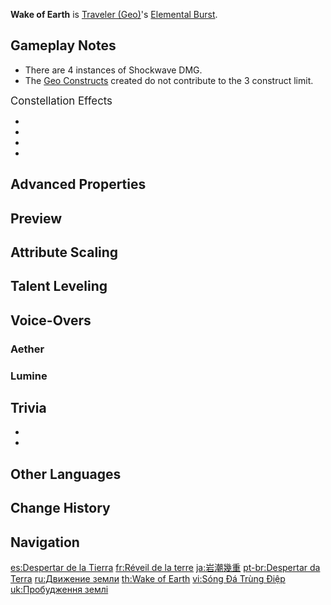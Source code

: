 {{Talent Infobox
|image         = Talent Wake of Earth.png
|character     = Traveler (Geo)
|type          = Elemental Burst
|info          = Energizing the Geo deep underground, you set off expanding shockwaves.<br>Launches surrounding opponents back and deals {{Color|[[AoE]] Geo DMG}}.<br>A stone wall is erected at the edges of the shockwave.<br>The stone wall is considered a {{Color|Geo Construct}}, and may be used to block attacks.
|energyCost    = 60
|CD            = 15s
|duration      = 15s
|attr1         = DMG Per Shockwave
|value1        = 148–333%
|utility1      = Geo Construct
|scale_att1    = ATK
}}
{{Description|You and [[Paimon]] studied the pulse of the mountains.}}
'''Wake of Earth''' is [[Traveler (Geo)]]'s [[Elemental Burst]].

==Gameplay Notes==
* There are 4 instances of Shockwave DMG.
* The [[Geo Constructs]] created do not contribute to the 3 construct limit.

;<big>Constellation Effects</big>
* {{Talent Note|constellation|1|Invincible Stonewall}}
* {{Talent Note|constellation|3|Will of the Rock}}
* {{Talent Note|constellation|4|Reaction Force}}
* {{Talent Note|constellation|6|Everlasting Boulder|The stone wall from this talent lasts 5 seconds longer for a total of 20 seconds.}}

==Advanced Properties==
{{Advanced Properties
|title   = Shockwave DMG
|gu      = 2U
|icdtag  = Elemental Burst
|icdtype = 2.5s/3 Hits
|poise   = 100
|impulse = 4
|blunt   = 1
}}

==Preview==
{{Preview
|file1    = Wake of Earth (Aether) Preview
|caption1 = Aether

|file2    = Wake of Earth (Lumine) Preview
|caption2 = Lumine
}}
{{clr}}

==Attribute Scaling==
{{Talent Scaling
|talentType=Elemental Burst
|levels=14
|order=dmgpershockwave,stonewallduration,cd,energycost
|titles=DMG Per Shockwave (%),Stonewall Duration,CD,Energy Cost
|dmgpershockwave_1=148.00
|dmgpershockwave_2=159.10
|dmgpershockwave_3=170.20
|dmgpershockwave_4=185.00
|dmgpershockwave_5=196.10
|dmgpershockwave_6=207.20
|dmgpershockwave_7=222.00
|dmgpershockwave_8=236.80
|dmgpershockwave_9=251.60
|dmgpershockwave_10=266.40
|dmgpershockwave_11=281.20
|dmgpershockwave_12=296.00
|dmgpershockwave_13=314.50
|dmgpershockwave_14=333.00

|stonewallduration=15s

|cd=15s

|energycost=60
}}

==Talent Leveling==
{{Talent Upgrade|Liyue}}

==Voice-Overs==
===Aether===
{{Talent VO/Traveler|character=Aether}}
===Lumine===
{{Talent VO/Traveler|character=Lumine}}

==Trivia==
* {{Transclude|Rising Star|Glowing Ornaments}}
* {{Transclude|Rising Star|Projection of Elemental Symbols}}

==Other Languages==
{{Other Languages
|en      = Wake of Earth
|zhs     = 岩潮叠嶂
|zhs_rm  = Yán Cháo Diézhàng
|zht     = 岩潮疊嶂
|zht_rm  = Yán Cháo Diézhàng
|zh_tl   = Rock Wave, Stacked Peaks
|ja      = 岩潮幾重
|ja_rm   = Iwashio Ikue{{Assumed}}
|ja_tl   = Layered Rock Tide
|ko      = 첩첩산중
|ko_tl   = Heart of the Mountains
|es      = Despertar de la Tierra
|es_tl   = Wake of Earth
|fr      = Réveil de la terre
|fr_tl   = Wake of Earth
|ru      = Движение земли
|ru_tl   = Movement of Earth
|th      = Wake of Earth
|vi      = Sóng Đá Trùng Điệp
|vi_tl   = Overlapping Rock Wave
|de      = Aufgetürmter Steinwall
|de_tl   = Towering Stone Wall
|id      = Wake of Earth
|pt      = Despertar da Terra
|pt_tl   = Wake of Earth
|tr      = Dünyanın Uyanışı
|tr_tl   = World's Awakening
|it      = Risveglio terrestre
|it_tl   = 
}}

==Change History==
{{Change History|1.0}}
<!--
==References==
{{Reflist}}
-->
==Navigation==
{{Talent Navbox|Traveler (Geo)}}

[[es:Despertar de la Tierra]]
[[fr:Réveil de la terre]]
[[ja:岩潮幾重]]
[[pt-br:Despertar da Terra]]
[[ru:Движение земли]]
[[th:Wake of Earth]]
[[vi:Sóng Đá Trùng Điệp]]
[[uk:Пробудження землі]]